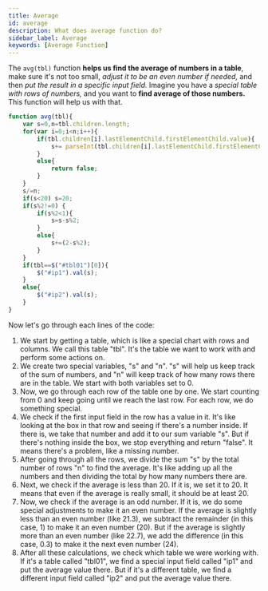 ```yaml
---
title: Average
id: average
description: What does average function do?
sidebar_label: Average
keywords: [Average Function]
---
```


The `avg(tbl)` function **helps us find the average of numbers in a table**, make sure it's not too small, *adjust it to be an even number if needed,* and then *put the result in a specific input field.* Imagine you have a *special table with rows of numbers,* and you want to **find average of those numbers.** This function will help us with that.

```jsx title="script.js" {}showLineNumbers
function avg(tbl){
	var s=0,n=tbl.children.length;
	for(var i=0;i<n;i++){
		if(tbl.children[i].lastElementChild.firstElementChild.value){
			s+= parseInt(tbl.children[i].lastElementChild.firstElementChild.value);
		}
		else{
			return false;
		}
	}
	s/=n;
	if(s<20) s=20;
	if(s%2!=0) {
		if(s%2<1){
			s=s-s%2;
		}
		else{
			s+=(2-s%2);
		}
	}
	if(tbl==$("#tbl01")[0]){
		$("#ip1").val(s);
	}
	else{
		$("#ip2").val(s);
	}
}

```
Now let's go through each lines of the code:

1.	We start by getting a table, which is like a special chart with rows and columns. We call this table "tbl". It's the table we want to work with and perform some actions on.
2.	We create two special variables, "s" and "n". "s" will help us keep track of the sum of numbers, and "n" will keep track of how many rows there are in the table. We start with both variables set to 0.
3.	Now, we go through each row of the table one by one. We start counting from 0 and keep going until we reach the last row. For each row, we do something special.
4.	We check if the first input field in the row has a value in it. It's like looking at the box in that row and seeing if there's a number inside. If there is, we take that number and add it to our sum variable "s". But if there's nothing inside the box, we stop everything and return "false". It means there's a problem, like a missing number.
5.	After going through all the rows, we divide the sum "s" by the total number of rows "n" to find the average. It's like adding up all the numbers and then dividing the total by how many numbers there are.
6.	Next, we check if the average is less than 20. If it is, we set it to 20. It means that even if the average is really small, it should be at least 20.
7.	Now, we check if the average is an odd number. If it is, we do some special adjustments to make it an even number. If the average is slightly less than an even number (like 21.3), we subtract the remainder (in this case, 1) to make it an even number (20). But if the average is slightly more than an even number (like 22.7), we add the difference (in this case, 0.3) to make it the next even number (24).
8.	After all these calculations, we check which table we were working with. If it's a table called "tbl01", we find a special input field called "ip1" and put the average value there. But if it's a different table, we find a different input field called "ip2" and put the average value there.

